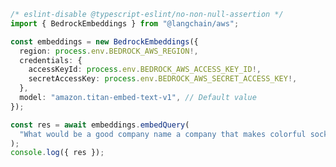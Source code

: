 ```typescript
/* eslint-disable @typescript-eslint/no-non-null-assertion */
import { BedrockEmbeddings } from "@langchain/aws";

const embeddings = new BedrockEmbeddings({
  region: process.env.BEDROCK_AWS_REGION!,
  credentials: {
    accessKeyId: process.env.BEDROCK_AWS_ACCESS_KEY_ID!,
    secretAccessKey: process.env.BEDROCK_AWS_SECRET_ACCESS_KEY!,
  },
  model: "amazon.titan-embed-text-v1", // Default value
});

const res = await embeddings.embedQuery(
  "What would be a good company name a company that makes colorful socks?"
);
console.log({ res });
```
